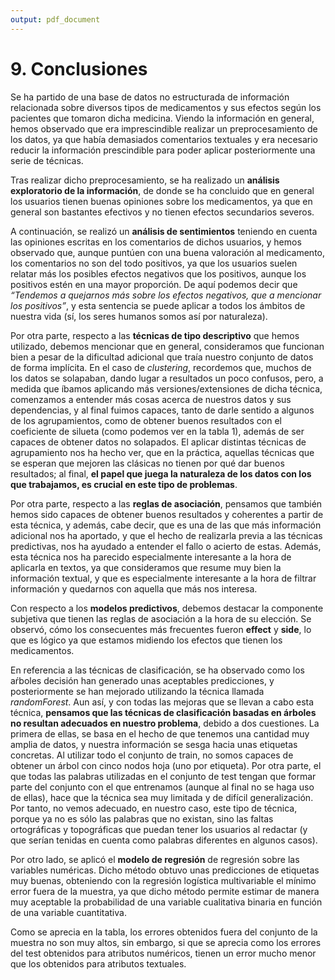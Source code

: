 ```yaml
---
output: pdf_document
---
```


# 9. Conclusiones

Se ha partido de una base de datos no estructurada de información relacionada sobre diversos tipos de medicamentos y sus efectos según los pacientes que tomaron dicha medicina. Viendo la información en general, hemos observado que era imprescindible realizar un preprocesamiento de los datos, ya que había demasiados comentarios textuales y era necesario reducir la información prescindible para poder aplicar posteriormente una serie de técnicas.

Tras realizar dicho preprocesamiento, se ha realizado un **análisis exploratorio de la información**, de donde se ha concluido que en general los usuarios tienen buenas opiniones sobre los medicamentos, ya que en general son bastantes efectivos y no tienen efectos secundarios severos.


A continuación, se realizó un **análisis de sentimientos** teniendo en cuenta las opiniones escritas en los comentarios de dichos usuarios, y hemos observado que, aunque puntúen con una buena valoración al medicamento, los comentarios no son del todo positivos, ya que los usuarios suelen relatar más los posibles efectos negativos que los positivos, aunque los positivos estén en una mayor proporción. De aquí podemos decir que *"Tendemos a quejarnos más sobre los efectos negativos, que a mencionar los positivos"*, y esta sentencia se puede aplicar a todos los ámbitos de nuestra vida (sí, los seres humanos somos así por naturaleza).

Por otra parte, respecto a las **técnicas de tipo descriptivo** que hemos utilizado, debemos mencionar que en general, consideramos que funcionan bien a pesar de la dificultad adicional que traía nuestro conjunto de datos de forma implícita. En el caso de *clustering*, recordemos que, muchos de los datos se solapaban, dando lugar a resultados un poco confusos, pero, a medida que íbamos aplicando más versiones/extensiones de dicha técnica, comenzamos a entender más cosas acerca de nuestros datos y sus dependencias, y al final fuimos capaces, tanto de darle sentido a algunos de los agrupamientos, como de obtener buenos resultados con el coeficiente de silueta (como podemos ver en la tabla 1), además de ser capaces de obtener datos no solapados. El aplicar distintas técnicas de agrupamiento nos ha hecho ver, que en la práctica, aquellas técnicas que se esperan que mejoren las clásicas no tienen por qué dar buenos resultados; al final, **el papel que juega la naturaleza de los datos con los que trabajamos, es crucial en este tipo de problemas**. 


\begin{table}[h]
\centering
  \begin{tabular}{|l|c|c|}
    \hline
    \textbf{Técnicas} & \textbf{Coeficiente de Silueta} \\ \hline
    K-medias & 0.43  \\ \hline
    K-medioides & 0.43  \\ \hline
    Clustering Difuso & 0.4 \\ \hline
    Clustering Jerárquico & 0.51 \\ \hline
  \end{tabular}
  \caption{Coefciente de Silueta para Clustering}
\end{table}

Por otra parte, respecto a las **reglas de asociación**, pensamos que también hemos sido capaces de obtener buenos resultados y coherentes a partir de esta técnica, y además, cabe decir, que es una de las que más información adicional nos ha aportado, y que el hecho de realizarla previa a las técnicas predictivas, nos ha ayudado a entender el fallo o acierto de estas. Además, esta técnica nos ha parecido especialmente interesante a la hora de aplicarla en textos, ya que consideramos que resume muy bien la información textual, y que es especialmente interesante a la hora de filtrar información y quedarnos con aquella que más nos interesa.


Con respecto a los **modelos predictivos**, debemos destacar la componente subjetiva que tienen las reglas de asociación a la hora de su elección. Se observó, cómo los consecuentes más frecuentes fueron **effect** y **side**, lo que es lógico ya que estamos midiendo los efectos que tienen los medicamentos.

En referencia a las técnicas de clasificación, se ha observado como los aŕboles decisión han generado unas aceptables predicciones, y posteriormente se han mejorado utilizando la técnica llamada *randomForest*. Aun así, y con todas las mejoras que se llevan a cabo esta técnica, **pensamos que las técnicas de clasificación basadas en árboles no resultan adecuados en nuestro problema**, debido a dos cuestiones. La primera de ellas, se basa en el hecho de que tenemos una cantidad muy amplia de datos, y nuestra información se sesga hacia unas etiquetas concretas. Al utilizar todo el conjunto de train, no somos capaces de obtener un árbol con cinco nodos hoja (uno por etiqueta). Por otra parte, el que todas las palabras utilizadas en el conjunto de test tengan que formar parte del conjunto con el que entrenamos (aunque al final no se haga uso de ellas), hace que la técnica sea muy limitada y de difícil generalización. Por tanto, no vemos adecuado, en nuestro caso, este tipo de técnica, porque ya no es sólo las palabras que no existan, sino las faltas ortográficas y topográficas que puedan tener los usuarios al redactar (y que serían tenidas en cuenta como palabras diferentes en algunos casos).


Por otro lado, se aplicó el **modelo de regresión** de regresión sobre las variables numéricas. Dicho método obtuvo unas predicciones de etiquetas muy buenas,
obteniendo con la regresión logística multivariable el mínimo error fuera de la muestra, ya que dicho método
permite estimar de manera muy aceptable la probabilidad de una variable cualitativa binaria en función de una variable cuantitativa.



\begin{table}[h]
\centering
  \begin{tabular}{|l|c|c|}
    \hline
    \textbf{Técnicas} & \textbf{Error Test (\%)} & \textbf{Error Train (\%)} \\ \hline
    Naive Bayes (atributos textuales) & 19.2331 & 22.4371 \\ \hline
    SVM & - & - \\ \hline
    Random Forest (atributos numéricos) & 35.14377 & 37.85% \\ \hline
    Random Forest (atributos textuales) & 52.3 & 52.40%\\ \hline
    Árboles de Decisión (atributos numéricos) & 35 & - \\ \hline
    Árboles de Decisión (atributos textuales) & 52.3 & - \\ \hline
    Regresión Lineal Simple (ratingLabel $\sim$ sideEffectsInverse) & 12.1405 & 12.350 \\ \hline
    Regresión Lineal Simple (ratingLabel $\sim$ effectivenessNumber) & 12.14058 & 10.1593 \\ \hline
    Regresión Lineal Múltiple (atributos numéricos) & 9.265176 & 8.366534 \\ \hline
    Regresión Logística Simple (ratingLabel $\sim$ effectivenessNumber) & 12.14058 & 10.15936 \\ \hline
    Regresión Logística Simple (ratingLabel $\sim$ sideEffectsInverse) & 12.14058 & 12.3506 \\ \hline
    Regresión Logística Multivariable (atributos numéricos) & 9.265176 & 8.366534 \\ \hline
    Ridge Regression (atributos numéricos) & 10.46724 & - \\ \hline
    Regresión Polinomial (atributos numéricos) & 8.945687 & 7.768924 \\ \hline
  \end{tabular}
  \caption{Errores Test y Train para técnicas de Clasificación y Regresión}
\end{table}

Como se aprecia en la tabla, los errores obtenidos fuera del conjunto de la muestra no son muy altos, sin embargo, si que se aprecia como los errores del test obtenidos para atributos numéricos, tienen un error mucho menor que los obtenidos para atributos textuales.

